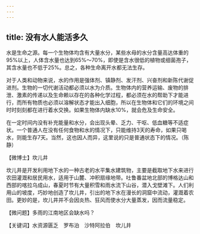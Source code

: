 ```yaml
---
---
---
```

title: 没有水人能活多久
---




水是生命之源。每一个生物体均含有大量水分，某些水母的水分含量高达体重的95%以上，人体含水量也达到65%～70%，即使是含水很低的植物或细菌孢子，其含水量也不低于25%。总之，各种生命离开水都无法生存。

对于人类和动物来说，水的作用是强体剂、镇静剂、发汗剂、兴奋剂和新陈代谢促进剂。生物的一切代谢活动都必须以水为介质。生物体内的营养运输、废物的排泄、激素的传递以及生命赖以存在的各种化学过程，都必须在水的帮助下才能进行，而所有物质也必须以溶解状态才能出入细胞，所以在生物体和它们的环境之间时时刻刻都在进行着水交换。如果生物体内缺水10%，就会危及生命安全。

在一定时间内没有补充能量和水分，会出现头晕、乏力、干呕、低血糖等不适症状。一个普通人在没有任何食物和水的情况下，只能维持3天的寿命，如果只喝水，则能生存7天。当然，这也因人而异，这里说的只是普通状态下的情况。（陈静）





【微博士】坎儿井

坎儿井是开发利用地下水的一种古老的水平集水建筑物，主要是截取地下水来进行农田灌溉和居民用水，适用于山麓、冲积扇缘地带。吐鲁番盆地北部的博格达山和西部的喀拉乌成山，春夏时节有大量积雪和雨水流下山谷，潜入戈壁滩下。人们利用山的坡度，巧妙地创造了坎儿井，引出的地下水在漫长的洞窟中流动，灌溉着农田。更妙的是，坎儿井并不会因炎热、狂风而使水分大量蒸发，因而流量稳定。



【微问题】多雨的江南地区会缺水吗？

【关键词】水资源匮乏　罗布泊　沙特阿拉伯　坎儿井
